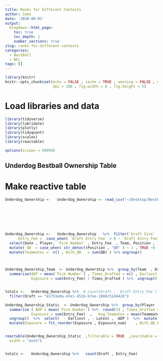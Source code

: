 ```yaml
---
title: Ranks for Different Contests
author: Jake
date: '2020-09-01'
output:
  blogdown::html_page:
    toc: true
    toc_depth: 1
    number_sections: true
slug: ranks-for-different-contests
categories:
  - BestBall
  - NFL
tags: []
---
```




```r
library(knitr)
knitr::opts_chunk$set(echo = FALSE , cache = TRUE , warning = FALSE , message = FALSE ,
                      dpi = 180 , fig.width = 8 , fig.height = 5)

```

# Load libraries and data

```r
library(tidyverse)
library(lubridate)
library(plotly)
library(tidyquant)
library(scales)
library(reactable)

options(scipen = 99999)

```

##  Underdog Bestball Ownership Table


#  Make reactive table

```r


Underdog_Ownership <-   Underdog_Ownership <- read_csv("~/Desktop/BestBall/Data/2020/Underdog Ownership.csv")







Underdog_Ownership <-   Underdog_Ownership   %>%  filter(`Draft Size`  > 11) %>%  mutate(Date = as_date(`Picked At`)   , Player = str_c(`First Name` , " " , `Last Name`)  ,
      Entry_Fee =  case_when( `Draft Entry Fee` > 0 ~ `Draft Entry Fee` , TRUE ~ `Tournament Entry Fee`)   , temp_weight_adp = `Pick Number` * Entry_Fee)  %>%  
  select(Date , Player, `Pick Number` , Entry_Fee  , Team, Position , `Draft Size`  , Draft  , temp_weight_adp)   %>%  
  mutate( QB  = case_when( str_detect(Position , "QB" ) ~ 1 , TRUE ~0     ) ) %>%  group_by(Team, Draft) %>% 
  mutate(Teammates =  n() , With_QB   = sum(QB) ) %>% ungroup()



Underdog_Ownership_Team  <- Underdog_Ownership %>%  group_by(Team  , Draft ) %>%  
  summarise(ADP = mean(`Pick Number`) , Times_Drafted = n() , Earliest = min(`Pick Number`)   , Latest = max(`Pick Number`)   , Range = Latest - Earliest  ,
            Exposure = sum(Entry_Fee) / Times_Drafted ) %>%  ungroup() 


totals <-   Underdog_Ownership %>%  # count(Draft , `Draft Entry Fee`)  %>%  
  filter(Draft == "e1751e0a-47e1-451b-b7ee-188dc51d4428")

Underdog_Ownership_Static  <- Underdog_Ownership %>%  group_by(Player , Position) %>%  
  summarise ( ADP = mean(`Pick Number`) %>%  round(1) , Times_Drafted = n() , Earliest = min(`Pick Number`)   , Latest = max(`Pick Number`)   , Range = Latest - Earliest  ,
            Exposure = sum(Entry_Fee)  ,   Avg_Teamates = mean(Teammates)  %>%  round(1)  , With_QB_Rate1  = mean(With_QB)  , With_QB_Rate = as.factor(scales::percent(With_QB_Rate1))   , Weighted_ADP =  ( sum(temp_weight_adp )/  sum(Exposure  )) %>% round(1))%>% 
  ungroup()  %>%  select(  - Earliest , - Latest , -ADP )  %>%  mutate( Exposure_num = Exposure  ,Exposure = as.factor(scales::dollar(Exposure) )) %>% 
  mutate(Exposure = fct_reorder(Exposure , Exposure_num)    , With_QB_Rate = fct_reorder(With_QB_Rate, With_QB_Rate1)) %>% select(-Exposure_num  , - With_QB_Rate1 ) # Exposure_num was used to sort factor


reactable(Underdog_Ownership_Static  ,filterable = TRUE  ,searchable = TRUE ,  style = list(fontFamily = "Work Sans, sans-serif", fontSize = "12px"),fullWidth = TRUE,
  width = "auto") 


totals <-   Underdog_Ownership %>%   count(Draft , Entry_Fee)

```





